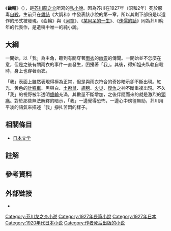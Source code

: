 {{多個問題|
{{original research|time=2013-05-10T07:11:19+00:00}}
{{pov|time=2013-05-10T07:11:19+00:00}}
{{refimprove|time=2013-05-10T07:11:19+00:00}}
{{review|time=2013-05-10T07:11:19+00:00}}
}}
《'''齒輪'''》（{{jpn|j=歯車|hg=はぐるま|rm=Haguruma}}），是[[芥川龍之介|芥川龍之介]]所寫的[[私小說|私小說]]。因為芥川在1927年（昭和2年）死於服毒[[自殺|自殺]]，生前只在[[雜誌|雜誌]]《大調和》中發表該小說的第一章，所以其剩下部份是以遺作的形式被發現。《齒輪》與《[[河童_(小說)|河童]]》、《[[某阿呆的一生|某阿呆的一生]]》、《[[侏儒的話|侏儒的話]]》同為芥川晩年的代表作{{notetag|1=說是晚年，其實是在35歲所寫，只是因為在死前所寫，故稱為晚年。}}，是遺稿中唯一的純小說。{{Citation needed|執筆期間推斷於1927年3月23日到4月7日之間。執筆當初，是以「夜」或是「東京之夜」來當作暫定標題。|time=2021-11-06}}

==大綱==
一開始，以「我」為主角，聽到有關穿著[[雨衣|雨衣]]的[[鬼|幽靈]]的傳聞。一開始並不怎麼在意，但是之後有關雨衣的事件一直發生，困擾著「我」{{notetag|1=從作品中的描述「A老師」與「我」的職業來看，「我」應該就是指芥川本人。}}。其後，得知姐夫臥軌自殺時，身上也穿著雨衣{{notetag|1=事實上，芥川的姐夫西川豊因為有縱火與詐領保險金的嫌疑而臥軌自殺，更證明「我」就是芥川本人。}}。

「我」表面上雖然表現得極為正常，但是與雨衣符合的奇妙暗示卻不斷出現。紅光、黄色的[[計程車|計程車]]、黒與白、[[土撥鼠|土撥鼠]]、[[翅膀|翅膀]]、[[火災|火災]]、[[復仇|復仇]]之神不斷重複出現。不久「我」的視野被半透明[[齒輪|齒輪]]充滿，其數量不斷增加，之後伴隨而來的就是激烈的[[頭痛|頭痛]]{{notetag|1=「可以看到齒輪」的症狀，實際上很有可能是芥川所罹患[[偏頭痛|偏頭痛]]前兆的{{tsl|ja|閃輝暗点|閃輝暗點}}。作品中所描寫的將紙屑看成[[玫瑰|玫瑰]]，也說明了此一症狀。另一種說法是，芥川在晚年可以看到自己的[[分身|分身]]}}。對於那些無法解釋的暗示，「我」一邊覺得恐怖，一邊心中徬徨無助，芥川用平淡的語氣來描述「我」掙扎苦悶的樣子。

== 相關條目 ==
* [[日本文学|日本文学]]

== 註解 ==
{{notefoot}}

==參考資料==
{{reflist}}

== 外部链接 ==
*{{青空文庫|000879|42377|新字新仮名}}

{{lit-stub}}
{{芥川龙之介}}
[[Category:芥川龙之介小说|Category:芥川龙之介小说]]
[[Category:1927年長篇小說|Category:1927年長篇小說]]
[[Category:1927年日本|Category:1927年日本]]
[[Category:1920年代日本小说|Category:1920年代日本小说]]
[[Category:作者死后出版的小说|Category:作者死后出版的小说]]